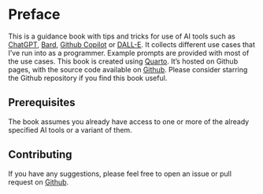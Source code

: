 # Preface {.unnumbered}

This is a guidance book with tips and tricks for use of AI tools such as [ChatGPT](https://chat.openai.com/), [Bard](https://bard.google.com/), [Github Copilot](https://github.com/features/copilot) or [DALL-E](https://openai.com/dall-e-2). It collects different use cases that I've run into as a programmer. Example prompts are provided with most of the use cases. This book is created using [Quarto](https://quarto.org/). It's hosted on Github pages, with the source code available on [Github](https://github.com/parmsam/tips-and-tricks-ai-tools). Please consider starring the Github repository if you find this book useful.

## Prerequisites

The book assumes you already have access to one or more of the already specified AI tools or a variant of them.

## Contributing

If you have any suggestions, please feel free to open an issue or pull request on [Github](https://github.com/parmsam/tips-and-tricks-ai-tools).
